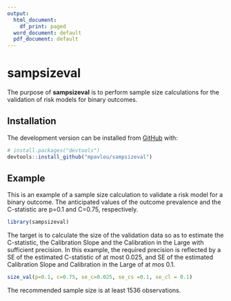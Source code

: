 ```yaml
---
output:
  html_document:
    df_print: paged
  word_document: default
  pdf_document: default
---
```


<!-- README.md is generated from README.Rmd. Please edit that file -->

# sampsizeval

<!-- badges: start -->
<!-- badges: end -->

The purpose of **sampsizeval** is to perform sample size calculations for the
validation of risk models for binary outcomes.

## Installation

<!-- You can install the released version of sampsizeval from [CRAN](https://CRAN.R-project.org) with: -->

<!-- ``` r -->
<!-- install.packages("sampsizeval") -->
<!-- ``` -->

The development version can be installed from [GitHub](https://github.com/mpavlou) with:

``` r
# install.packages("devtools")
devtools::install_github("mpavlou/sampsizeval")
```
## Example

This is an example of a sample size calculation to validate a risk model for a binary outcome. The anticipated values of the outcome prevalence and the C-statistic are p=0.1 and C=0.75, respectively.

```r
library(sampsizeval)
```

The target is to calculate the size of the validation data so as to estimate the C-statistic, the Calibration Slope and the Calibration in the Large with sufficient precision. In this example, the required precision is reflected by a SE of the estimated C-statistic of at most 0.025, and SE of the estimated Calibration Slope and Calibration in the Large of at mos 0.1. 

```r
size_val(p=0.1, c=0.75, se_c=0.025, se_cs =0.1, se_cl = 0.1)
```

The recommended sample size is at least 1536 observations.
<!-- Sample size required to achieve a SE of the Calibration Slope of at most 0.15. -->

<!-- Simple formula: -->

<!-- ```{r} -->
<!-- size_cs_ni(0.057, 0.7, 0.15^2) -->
<!-- ``` -->

<!-- Numerical integration: -->

<!-- ```{r} -->
<!-- size_cs_ni(0.057, 0.7, 0.15^2) -->
<!-- ``` -->

<!-- Sample size required to achieve a SE of the Calibration in the Large  of at most 0.15: -->

<!-- Simple formula: -->

<!-- ```{r} -->
<!-- size_cil(0.057, 0.7, 0.15^2) -->
<!-- ``` -->

<!-- Numerical integration: -->

<!-- ```{r} -->
<!-- size_cil_ni(0.057, 0.7, 0.15^2) -->
<!-- ``` -->

<!-- For a given precision for the estimated C-statistic, calibration slope and calibration in the large, the required sample size varies depending on the anticipated values of the  C-statistic and outcome prevalence. For example, for required precisions SE(C)=0.025, SE(CS)=0.15 and SE(CiL)=0.15, the sample size varies as follows: -->


<!-- ![Paper image](images/Figure_2_events.png) -->

